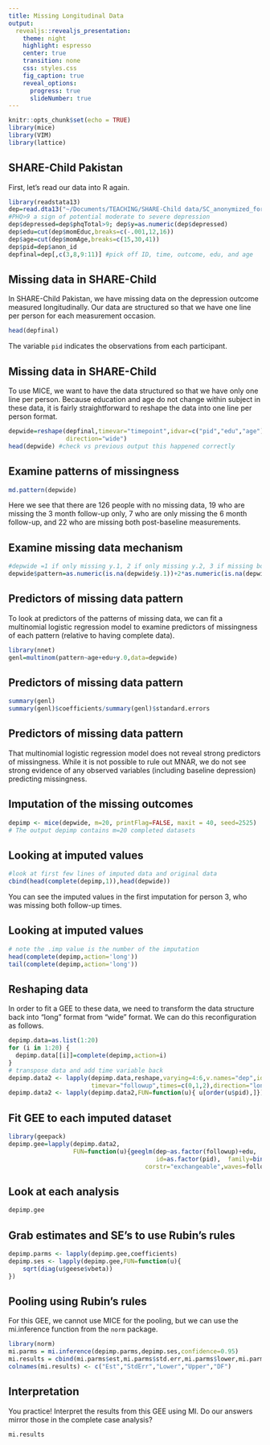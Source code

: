 ```yaml
---
title: Missing Longitudinal Data
output: 
  revealjs::revealjs_presentation:
    theme: night
    highlight: espresso
    center: true
    transition: none
    css: styles.css
    fig_caption: true
    reveal_options:
      progress: true
      slideNumber: true
---
```


```r
knitr::opts_chunk$set(echo = TRUE)
library(mice)
library(VIM)
library(lattice)
```
  
## SHARE-Child Pakistan

First, let's read our data into R again.

```r
library(readstata13)
dep=read.dta13("~/Documents/TEACHING/SHARE-Child data/SC_anonymized_forAmy_20180314.dta")
#PHQ>9 a sign of potential moderate to severe depression
dep$depressed=dep$phqTotal>9; dep$y=as.numeric(dep$depressed)
dep$edu=cut(dep$momEduc,breaks=c(-.001,12,16))
dep$age=cut(dep$momAge,breaks=c(15,30,41))
dep$pid=dep$anon_id
depfinal=dep[,c(3,8,9:11)] #pick off ID, time, outcome, edu, and age
```

## Missing data in SHARE-Child

In SHARE-Child Pakistan, we have missing data on the depression outcome measured longitudinally. Our data are structured so that we have one line per person for each measurement occasion.

```r
head(depfinal)
```

The variable `pid` indicates the observations from each participant.

## Missing data in SHARE-Child

To use MICE, we want to have the data structured so that we have only one line per person. Because education and age do not change within subject in these data, it is fairly straightforward to reshape the data into one line per person format.

```r
depwide=reshape(depfinal,timevar="timepoint",idvar=c("pid","edu","age"),
                direction="wide")
head(depwide) #check vs previous output this happened correctly
```

## Examine patterns of missingness

```r
md.pattern(depwide)
```

Here we see that there are 126 people with no missing data, 19 who are missing the 3 month follow-up only, 7 who are only missing the 6 month follow-up, and 22 who are missing both post-baseline measurements.

## Examine missing data mechanism

```r
#depwide =1 if only missing y.1, 2 if only missing y.2, 3 if missing both
depwide$pattern=as.numeric(is.na(depwide$y.1))+2*as.numeric(is.na(depwide$y.2))
```

## Predictors of missing data pattern

To look at predictors of the patterns of missing data, we can fit a multinomial logistic regression model to examine predictors of missingness of each pattern (relative to having complete data).

```r
library(nnet)
genl=multinom(pattern~age+edu+y.0,data=depwide)

```

## Predictors of missing data pattern

```r
summary(genl)
summary(genl)$coefficients/summary(genl)$standard.errors
```

## Predictors of missing data pattern

That multinomial logistic regression model does not reveal strong predictors of missingness. While it is not possible to rule out MNAR, we do not see strong evidence of any observed variables (including baseline depression) predicting missingness.

## Imputation of the missing outcomes

```r
depimp <- mice(depwide, m=20, printFlag=FALSE, maxit = 40, seed=2525) 
# The output depimp contains m=20 completed datasets 

```

## Looking at imputed values

```r
#look at first few lines of imputed data and original data
cbind(head(complete(depimp,1)),head(depwide))
```

You can see the imputed values in the first imputation for person 3, who was missing both follow-up times.

## Looking at imputed values

```r
# note the .imp value is the number of the imputation
head(complete(depimp,action='long'))
tail(complete(depimp,action='long'))
```

## Reshaping data

In order to fit a GEE to these data, we need to transform the data structure back into "long" format from "wide" format. We can do this reconfiguration as follows.

```r
depimp.data=as.list(1:20)
for (i in 1:20) {
  depimp.data[[i]]=complete(depimp,action=i)
}
# transpose data and add time variable back
depimp.data2 <- lapply(depimp.data,reshape,varying=4:6,v.names="dep",idvar="pid", 
                       timevar="followup",times=c(0,1,2),direction="long")
depimp.data2 <- lapply(depimp.data2,FUN=function(u){ u[order(u$pid),]})

```

## Fit GEE to each imputed dataset

```r
library(geepack)
depimp.gee=lapply(depimp.data2,
                  FUN=function(u){geeglm(dep~as.factor(followup)+edu,
                                         id=as.factor(pid),  family=binomial(),
                                      corstr="exchangeable",waves=followup,data=u)})

```

## Look at each analysis
```r
depimp.gee
```

## Grab estimates and SE's to use Rubin's rules

```r
depimp.parms <- lapply(depimp.gee,coefficients)
depimp.ses <- lapply(depimp.gee,FUN=function(u){
    sqrt(diag(u$geese$vbeta))
})
```

## Pooling using Rubin's rules

For this GEE, we cannot use MICE for the pooling, but we can use the mi.inference function from the `norm` package.

```r
library(norm)
mi.parms = mi.inference(depimp.parms,depimp.ses,confidence=0.95)
mi.results = cbind(mi.parms$est,mi.parms$std.err,mi.parms$lower,mi.parms$upper, mi.parms$df)
colnames(mi.results) <- c("Est","StdErr","Lower","Upper","DF")
```

## Interpretation

You practice! Interpret the results from this GEE using MI. Do our answers mirror those in the complete case analysis?

```r
mi.results
```
